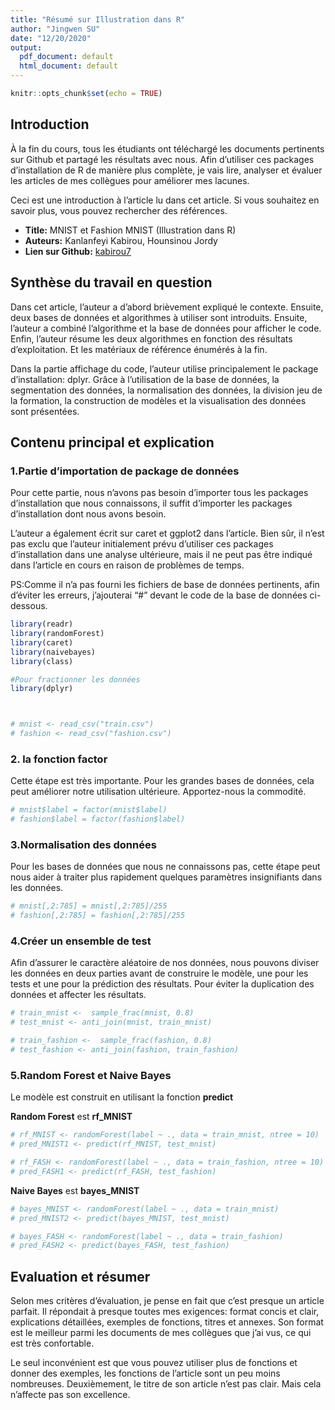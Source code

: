 ```yaml
---
title: "Résumé sur Illustration dans R"
author: "Jingwen SU"
date: "12/20/2020"
output:
  pdf_document: default
  html_document: default
---
```


```r
knitr::opts_chunk$set(echo = TRUE)
```

## Introduction

À la fin du cours, tous les étudiants ont téléchargé les documents pertinents sur Github et partagé les résultats avec nous. Afin d'utiliser ces packages d'installation de R de manière plus complète, je vais lire, analyser et évaluer les articles de mes collègues pour améliorer mes lacunes.

Ceci est une introduction à l'article lu dans cet article. Si vous souhaitez en savoir plus, vous pouvez rechercher des références.

* **Title:** MNIST et Fashion MNIST (Illustration dans R)
* **Auteurs:** Kanlanfeyi Kabirou, Hounsinou Jordy
* **Lien sur Github:** [kabirou7](https://github.com/kabirou7/PSBX/blob/main/MNIST.pdf)

## Synthèse du travail en question

Dans cet article, l'auteur a d'abord brièvement expliqué le contexte. Ensuite, deux bases de données et algorithmes à utiliser sont introduits. Ensuite, l'auteur a combiné l'algorithme et la base de données pour afficher le code. Enfin, l'auteur résume les deux algorithmes en fonction des résultats d'exploitation. Et les matériaux de référence énumérés à la fin.

Dans la partie affichage du code, l'auteur utilise principalement le package d'installation: dplyr. Grâce à l'utilisation de la base de données, la segmentation des données, la normalisation des données, la division jeu de la formation, la construction de modèles et la visualisation des données sont présentées.

## Contenu principal et explication
### 1.Partie d'importation de package de données

Pour cette partie, nous n'avons pas besoin d'importer tous les packages d'installation que nous connaissons, il suffit d'importer les packages d'installation dont nous avons besoin.

L'auteur a également écrit sur caret et ggplot2 dans l'article. Bien sûr, il n'est pas exclu que l'auteur initialement prévu d'utiliser ces packages d'installation dans une analyse ultérieure, mais il ne peut pas être indiqué dans l'article en cours en raison de problèmes de temps.

PS:Comme il n'a pas fourni les fichiers de base de données pertinents, afin d'éviter les erreurs, j'ajouterai "#" devant le code de la base de données ci-dessous.

```r
library(readr)
library(randomForest)
library(caret)
library(naivebayes)
library(class)

#Pour fractionner les données
library(dplyr)



# mnist <- read_csv("train.csv")
# fashion <- read_csv("fashion.csv")
```

### 2. la fonction **factor**

Cette étape est très importante. Pour les grandes bases de données, cela peut améliorer notre utilisation ultérieure. Apportez-nous la commodité.

```r
# mnist$label = factor(mnist$label)
# fashion$label = factor(fashion$label)
```

### 3.Normalisation des données

Pour les bases de données que nous ne connaissons pas, cette étape peut nous aider à traiter plus rapidement quelques paramètres insignifiants dans les données.

```r
# mnist[,2:785] = mnist[,2:785]/255
# fashion[,2:785] = fashion[,2:785]/255
```

### 4.Créer un ensemble de test

Afin d'assurer le caractère aléatoire de nos données, nous pouvons diviser les données en deux parties avant de construire le modèle, une pour les tests et une pour la prédiction des résultats. Pour éviter la duplication des données et affecter les résultats.

```r
# train_mnist <-  sample_frac(mnist, 0.8)
# test_mnist <- anti_join(mnist, train_mnist)

# train_fashion <-  sample_frac(fashion, 0.8)
# test_fashion <- anti_join(fashion, train_fashion)
```

### 5.Random Forest et Naive Bayes

Le modèle est construit en utilisant la fonction **predict**

**Random Forest**  est **rf_MNIST**

```r
# rf_MNIST <- randomForest(label ~ ., data = train_mnist, ntree = 10)
# pred_MNIST1 <- predict(rf_MNIST, test_mnist)

# rf_FASH <- randomForest(label ~ ., data = train_fashion, ntree = 10)
# pred_FASH1 <- predict(rf_FASH, test_fashion)
```

**Naive Bayes** est **bayes_MNIST**

```r
# bayes_MNIST <- randomForest(label ~ ., data = train_mnist)
# pred_MNIST2 <- predict(bayes_MNIST, test_mnist)

# bayes_FASH <- randomForest(label ~ ., data = train_fashion)
# pred_FASH2 <- predict(bayes_FASH, test_fashion)
```


## Evaluation et résumer

Selon mes critères d'évaluation, je pense en fait que c'est presque un article parfait. Il répondait à presque toutes mes exigences: format concis et clair, explications détaillées, exemples de fonctions, titres et annexes. Son format est le meilleur parmi les documents de mes collègues que j'ai vus, ce qui est très confortable. 

Le seul inconvénient est que vous pouvez utiliser plus de fonctions et donner des exemples, les fonctions de l'article sont un peu moins nombreuses. Deuxièmement, le titre de son article n'est pas clair. Mais cela n'affecte pas son excellence.





